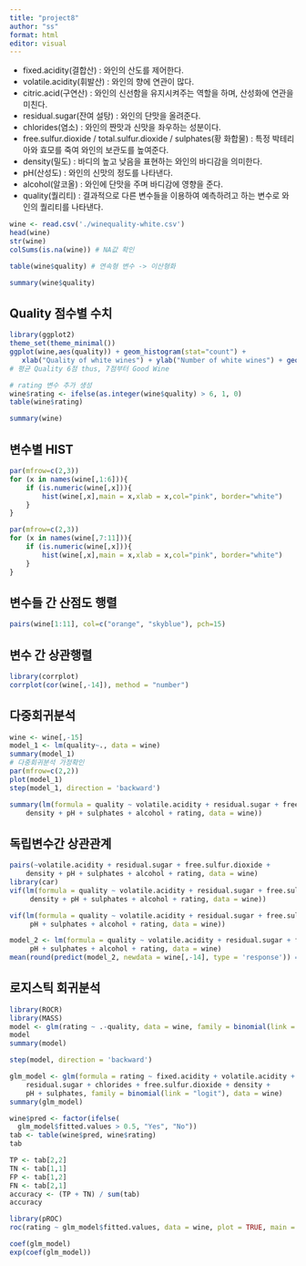 ```yaml
---
title: "project8"
author: "ss"
format: html
editor: visual
---
```


-   fixed.acidity(결합산) : 와인의 산도를 제어한다.\
-   volatile.acidity(휘발산) : 와인의 향에 연관이 많다.
-   citric.acid(구연산) : 와인의 신선함을 유지시켜주는 역할을 하며, 산성화에 연관을 미친다.
-   residual.sugar(잔여 설탕) : 와인의 단맛을 올려준다.
-   chlorides(염소) : 와인의 짠맛과 신맛을 좌우하는 성분이다.
-   free.sulfur.dioxide / total.sulfur.dioxide / sulphates(황 화합물) : 특정 박테리아와 효모를 죽여 와인의 보관도를 높여준다.
-   density(밀도) : 바디의 높고 낮음을 표현하는 와인의 바디감을 의미한다.
-   pH(산성도) : 와인의 신맛의 정도를 나타낸다.
-   alcohol(알코올) : 와인에 단맛을 주며 바디감에 영향을 준다.
-   quality(퀄리티) : 결과적으로 다른 변수들을 이용하여 예측하려고 하는 변수로 와인의 퀄리티를 나타낸다.

```r
wine <- read.csv('./winequality-white.csv')
head(wine)
str(wine)
colSums(is.na(wine)) # NA값 확인
```

```r
table(wine$quality) # 연속형 변수 -> 이산형화
```

```r
summary(wine$quality)
```

## Quality 점수별 수치

```r
library(ggplot2)
theme_set(theme_minimal())
ggplot(wine,aes(quality)) + geom_histogram(stat="count") +
   xlab("Quality of white wines") + ylab("Number of white wines") + geom_bar(fill="pink")
# 평균 Quality 6점 thus, 7점부터 Good Wine
```

```r
# rating 변수 추가 생성
wine$rating <- ifelse(as.integer(wine$quality) > 6, 1, 0)
table(wine$rating)
```

```r
summary(wine)
```

## 변수별 HIST

```r
par(mfrow=c(2,3))
for (x in names(wine[,1:6])){
	if (is.numeric(wine[,x])){
		hist(wine[,x],main = x,xlab = x,col="pink", border="white")
	}
}
```

```r
par(mfrow=c(2,3))
for (x in names(wine[,7:11])){
	if (is.numeric(wine[,x])){
		hist(wine[,x],main = x,xlab = x,col="pink", border="white")
	}
}
```

## 변수들 간 산점도 행렬

```r
pairs(wine[1:11], col=c("orange", "skyblue"), pch=15)
```

## 변수 간 상관행렬

```r
library(corrplot)
corrplot(cor(wine[,-14]), method = "number")
```

## 다중회귀분석

```r
wine <- wine[,-15]
model_1 <- lm(quality~., data = wine)
summary(model_1)
# 다중회귀분석 가정확인
par(mfrow=c(2,2))
plot(model_1)
step(model_1, direction = 'backward')
```

```r
summary(lm(formula = quality ~ volatile.acidity + residual.sugar + free.sulfur.dioxide + 
    density + pH + sulphates + alcohol + rating, data = wine))
```

## 독립변수간 상관관계

```r
pairs(~volatile.acidity + residual.sugar + free.sulfur.dioxide + 
    density + pH + sulphates + alcohol + rating, data = wine)
library(car)
vif(lm(formula = quality ~ volatile.acidity + residual.sugar + free.sulfur.dioxide + 
     density + pH + sulphates + alcohol + rating, data = wine))

vif(lm(formula = quality ~ volatile.acidity + residual.sugar + free.sulfur.dioxide + 
     pH + sulphates + alcohol + rating, data = wine))
```

```r
model_2 <- lm(formula = quality ~ volatile.acidity + residual.sugar + free.sulfur.dioxide + 
     pH + sulphates + alcohol + rating, data = wine) 
mean(round(predict(model_2, newdata = wine[,-14], type = 'response')) == wine$quality)
```

## 로지스틱 회귀분석

```r
library(ROCR)
library(MASS)
model <- glm(rating ~ .-quality, data = wine, family = binomial(link = 'logit'))
model
summary(model)
```

```r
step(model, direction = 'backward')
```

```r
glm_model <- glm(formula = rating ~ fixed.acidity + volatile.acidity + citric.acid + 
    residual.sugar + chlorides + free.sulfur.dioxide + density + 
    pH + sulphates, family = binomial(link = "logit"), data = wine)
summary(glm_model)
```

```r
wine$pred <- factor(ifelse(
  glm_model$fitted.values > 0.5, "Yes", "No"))
tab <- table(wine$pred, wine$rating)
tab
```

```r
TP <- tab[2,2]
TN <- tab[1,1]
FP <- tab[1,2]
FN <- tab[2,1]
accuracy <- (TP + TN) / sum(tab)
accuracy
```

```r
library(pROC)
roc(rating ~ glm_model$fitted.values, data = wine, plot = TRUE, main = 'ROC CURVE', auc = T)

```

```r
coef(glm_model)
exp(coef(glm_model))
```
